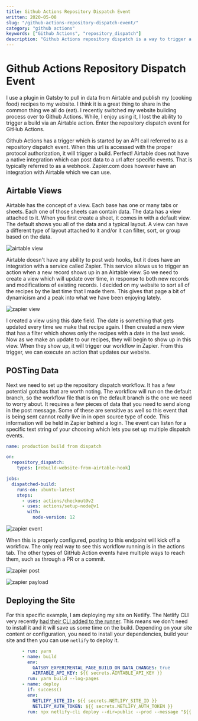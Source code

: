 ```yaml
---
title: Github Actions Repository Dispatch Event
written: 2020-05-08
slug: "/github-actions-repository-dispatch-event/"
category: "github actions"
keywords: ["Github Actions", "repository_dispatch"]
description: "Github Actions repository dispatch is a way to trigger a build via an external system."
---
```


# Github Actions Repository Dispatch Event

I use a plugin in Gatsby to pull in data from Airtable and publish my (cooking food) recipes to my website. I think it is a great thing to share in the common thing we all do (eat). I recently switched my website building process over to Github Actions. While, I enjoy using it, I lost the ability to trigger a build via an Airtable action. Enter the repository dispatch event for GitHub Actions.

Github Actions has a trigger which is started by an API call referred to as a repository dispatch event. When this url is accessed with the proper protocol authorization, it will trigger a build. Perfect! Airtable does not have a native integration which can post data to a url after specific events. That is typically referred to as a webhook. Zapier.com does however have an integration with Airtable which we can use.

## Airtable Views

Airtable has the concept of a view. Each base has one or many tabs or sheets. Each one of those sheets can contain data. The data has a view attached to it. When you first create a sheet, it comes in with a default view. The default shows you all of the data and a typical layout. A view can have a different type of layout attached to it and/or it can filter, sort, or group based on the data.

![airtable view](./airtable-view.png)

Airtable doesn't have any ability to post web hooks, but it does have an integration with a service called Zapier. This service allows us to trigger an action when a new record shows up in an Airtable view. So we need to create a view which will update over time, in response to both new records and modifications of existing records. I decided on my website to sort all of the recipes by the last time that I made them. This gives that page a bit of dynamicism and a peak into what we have been enjoying lately.

![zapier view](./zapier-view.png)

I created a view using this date field. The date is something that gets updated every time we make that recipe again. I then created a new view that has a filter which shows only the recipes with a date in the last week. Now as we make an update to our recipes, they will begin to show up in this view. When they show up, it will trigger our workflow in Zapier. From this trigger, we can execute an action that updates our website.

## POSTing Data

Next we need to set up the repository dispatch workflow. It has a few potential gotchas that are worth noting. The workflow will run on the default branch, so the workflow file that is on the default branch is the one we need to worry about. It requires a few pieces of data that you need to send along in the post message. Some of these are sensitive as well so this event that is being sent cannot really live in in open source type of code. This information will be held in Zapier behind a login. The event can listen for a specific text string of your choosing which lets you set up multiple dispatch events.

```yml
name: production build from dispatch

on:
  repository_dispatch:
    types: [rebuild-website-from-airtable-hook]

jobs:
  dispatched-build:
    runs-on: ubuntu-latest
    steps:
      - uses: actions/checkout@v2
      - uses: actions/setup-node@v1
        with:
          node-version: 12
```

![zapier event](./zapier-event.png)

When this is properly configured, posting to this endpoint will kick off a workflow. The only real way to see this workflow running is in the actions tab. The other types of GitHub Action events have multiple ways to reach them, such as through a PR or a commit.

![zapier post](./zapier-post.png)

![zapier payload](./zapier-payload.png)

## Deploying the Site

For this specific example, I am deploying my site on Netlify. The Netlify CLI very recently [had their CLI added to the runner](https://github.com/actions/virtual-environments/pull/1423). This means we don't need to install it and it will save us some time on the build. Depending on your site content or configuration, you need to install your dependencies, build your site and then you can use `netlify` to deploy it.

```yml
      - run: yarn
      - name: build
        env:
          GATSBY_EXPERIMENTAL_PAGE_BUILD_ON_DATA_CHANGES: true
          AIRTABLE_API_KEY: ${{ secrets.AIRTABLE_API_KEY }}
        run: yarn build --log-pages
      - name: deploy
        if: success()
        env:
          NETLIFY_SITE_ID: ${{ secrets.NETLIFY_SITE_ID }}
          NETLIFY_AUTH_TOKEN: ${{ secrets.NETLIFY_AUTH_TOKEN }}
        run: npx netlify-cli deploy --dir=public --prod --message "${{ github.event.head_commit.message }}"
```
